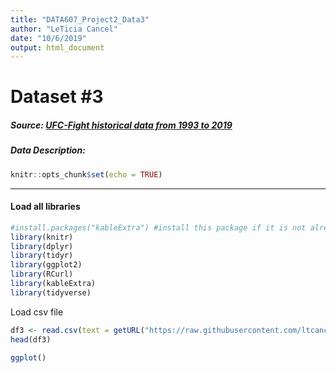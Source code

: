 ```yaml
---
title: "DATA607_Project2_Data3"
author: "LeTicia Cancel"
date: "10/6/2019"
output: html_document
---
```



# Dataset #3
##### Source: [UFC-Fight historical data from 1993 to 2019](https://www.kaggle.com/rajeevw/ufcdata/version/2#raw_total_fight_data.csv)
##### Data Description: 

```r
knitr::opts_chunk$set(echo = TRUE)
```


--------
#### Load all libraries
```r
#install.packages("kableExtra") #install this package if it is not already installed
library(knitr)
library(dplyr)
library(tidyr)
library(ggplot2)
library(RCurl)
library(kableExtra)
library(tidyverse)
```


Load csv file
```r
df3 <- read.csv(text = getURL("https://raw.githubusercontent.com/ltcancel/Project2/master/raw_total_fight_data.csv"), header = TRUE, sep = ";")
head(df3)
```


```r
ggplot()
```


